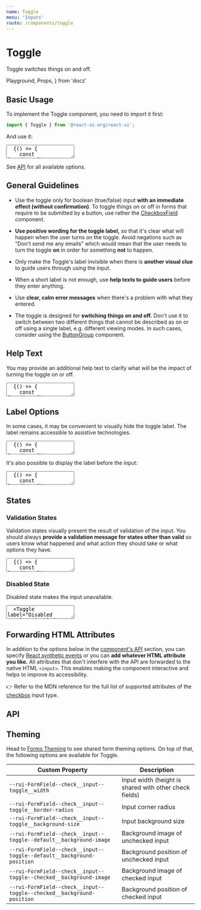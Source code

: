 ```yaml
---
name: Toggle
menu: 'Inputs'
route: /components/toggle
---
```


# Toggle

Toggle switches things on and off.

  Playground,
  Props,
} from 'docz'

## Basic Usage

To implement the Toggle component, you need to import it first:

```js
import { Toggle } from '@react-ui-org/react-ui';
```

And use it:

<textarea is="docoff-react-preview">
  {() => {
    const [studioQuality, setStudioQuality] = React.useState(true);
    return (
      <Toggle
        checked={studioQuality}
        label="Listen in studio quality"
        onChange={() => setStudioQuality(!studioQuality)}
      />
    );
  }}
</textarea>

See [API](#api) for all available options.

## General Guidelines

- Use the toggle only for boolean (true/false) input **with an immediate effect
  (without confirmation)**. To toggle things on or off in forms that require to
  be submitted by a button, use rather the
  [CheckboxField](/components/checkbox-field) component.

- **Use positive wording for the toggle label,** so that it's clear what will
  happen when the user turns on the toggle. Avoid negations such as “Don't send
  me any emails” which would mean that the user needs to turn the toggle **on**
  in order for something **not** to happen.

- Only make the Toggle's label invisible when there is **another visual clue**
  to guide users through using the input.

- When a short label is not enough, use **help texts to guide users** before
  they enter anything.

- Use **clear, calm error messages** when there's a problem with what they
  entered.

- The toggle is designed for **switching things on and off.** Don't use it to
  switch between two different things that cannot be described as on or off
  using a single label, e.g. different viewing modes. In such cases, consider
  using the [ButtonGroup](/components/button-group) component.

## Help Text

You may provide an additional help text to clarify what will be the impact of
turning the toggle on or off.

<textarea is="docoff-react-preview">
  {() => {
    const [studioQuality, setStudioQuality] = React.useState(true);
    return (
      <Toggle
        checked={studioQuality}
        helpText={
          'Unrivaled audio quality. Uses the MQA audio format. '
          + 'Transfers a lot of data.'
        }
        label="Listen in studio quality"
        onChange={() => setStudioQuality(!studioQuality)}
      />
    );
  }}
</textarea>

## Label Options

In some cases, it may be convenient to visually hide the toggle label. The label
remains accessible to assistive technologies.

<textarea is="docoff-react-preview">
  {() => {
    const [studioQuality, setStudioQuality] = React.useState(true);
    return (
      <Toggle
        checked={studioQuality}
        isLabelVisible={false}
        label="You cannot see this"
        onChange={() => setStudioQuality(!studioQuality)}
      />
    );
  }}
</textarea>

It's also possible to display the label before the input:

<textarea is="docoff-react-preview">
  {() => {
    const [studioQuality, setStudioQuality] = React.useState(true);
    return (
      <Toggle
        checked={studioQuality}
        label="Listen in studio quality"
        labelPosition="before"
        onChange={() => setStudioQuality(!studioQuality)}
      />
    );
  }}
</textarea>

## States

### Validation States

Validation states visually present the result of validation of the input. You
should always **provide a validation message for states other than valid** so
users know what happened and what action they should take or what options they
have.

<textarea is="docoff-react-preview">
  {() => {
    const [studioQuality, setStudioQuality] = React.useState(true);
    return (
      <>
        <Toggle
          checked={studioQuality}
          label="Listen in studio quality"
          onChange={() => setStudioQuality(!studioQuality)}
          validationState="valid"
        />
        <Toggle
          checked={studioQuality}
          label="Listen in studio quality"
          onChange={() => setStudioQuality(!studioQuality)}
          validationState="warning"
          validationText={
            'Looks like you are connected over cellular network. '
            + 'Please make sure you know what you are doing.'
          }
        />
        <Toggle
          checked={studioQuality}
          label="Listen in studio quality"
          onChange={() => setStudioQuality(!studioQuality)}
          validationState="invalid"
          validationText="Please upgrade your plan to make this option available."
        />
      </>
    );
  }}
</textarea>

### Disabled State

Disabled state makes the input unavailable.

<textarea is="docoff-react-preview">
  <Toggle label="Disabled toggle" disabled />
  <Toggle
    label="Disabled toggle, checked"
    disabled
    checked
  />
</textarea>

## Forwarding HTML Attributes

In addition to the options below in the [component's API](#api) section, you
can specify [React synthetic events] or you can **add whatever HTML attribute
you like.** All attributes that don't interfere with the API are forwarded to
the native HTML `<input>`. This enables making the component interactive and
helps to improve its accessibility.

👉 Refer to the MDN reference for the full list of supported attributes of the
[checkbox] input type.

## API

<Props table of={Toggle} />

## Theming

Head to [Forms Theming](/customize/theming/forms) to see shared form theming
options. On top of that, the following options are available for Toggle.

| Custom Property                                                    | Description                                    |
|--------------------------------------------------------------------|------------------------------------------------|
| `--rui-FormField--check__input--toggle__width`             | Input width (height is shared with other check fields) |
| `--rui-FormField--check__input--toggle__border-radius`             | Input corner radius                            |
| `--rui-FormField--check__input--toggle__background-size`           | Input background size                          |
| `--rui-FormField--check__input--toggle--default__background-image` | Background image of unchecked input            |
| `--rui-FormField--check__input--toggle--default__background-position` | Background position of unchecked input      |
| `--rui-FormField--check__input--toggle--checked__background-image` | Background image of checked input              |
| `--rui-FormField--check__input--toggle--checked__background-position` | Background position of checked input        |

[React synthetic events]: https://reactjs.org/docs/events.html
[checkbox]: https://developer.mozilla.org/en-US/docs/Web/HTML/Element/input/checkbox#additional_attributes
